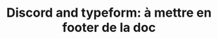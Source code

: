 ---
title: "Discord and typeform: à mettre en footer de la doc"
description: "Description of your new file."
---